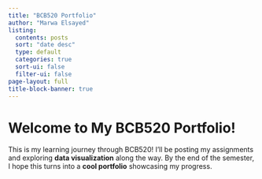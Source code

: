 ```yaml
---
title: "BCB520 Portfolio"
author: "Marwa Elsayed"
listing:
  contents: posts
  sort: "date desc"
  type: default
  categories: true
  sort-ui: false
  filter-ui: false
page-layout: full
title-block-banner: true
---
```


# Welcome to My BCB520 Portfolio!

This is my learning journey through BCB520! I'll be posting my assignments and exploring **data visualization** along the way. By the end of the semester, I hope this turns into a **cool portfolio** showcasing my progress.